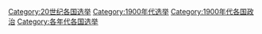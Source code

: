 [[Category:20世纪各国选举|Category:20世纪各国选举]]
[[Category:1900年代选举|Category:1900年代选举]]
[[Category:1900年代各国政治|Category:1900年代各国政治]]
[[Category:各年代各国选举|Category:各年代各国选举]]